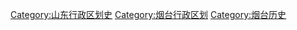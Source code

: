 [[Category:山东行政区划史|Category:山东行政区划史]]
[[Category:烟台行政区划|Category:烟台行政区划]]
[[Category:烟台历史|Category:烟台历史]]